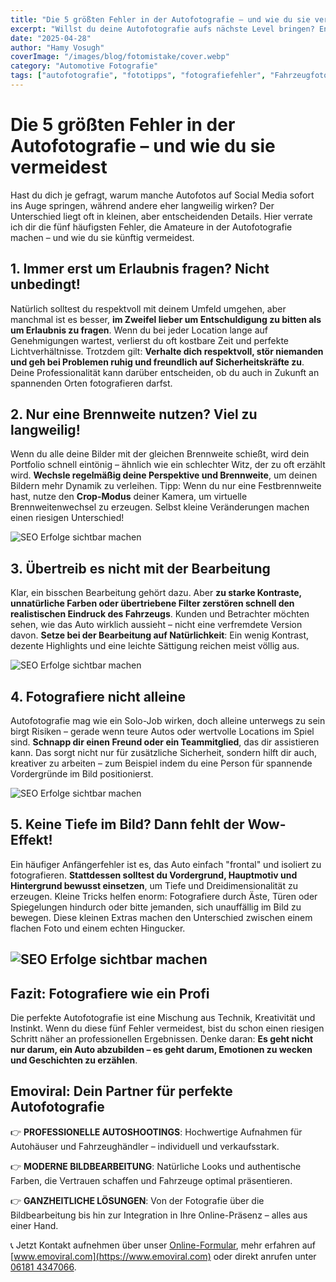 ```yaml
---
title: "Die 5 größten Fehler in der Autofotografie – und wie du sie vermeidest"
excerpt: "Willst du deine Autofotografie aufs nächste Level bringen? Entdecke die fünf häufigsten Fehler, die Amateure machen – und lerne, wie du Fotos wie ein Profi schießt."
date: "2025-04-28"
author: "Hamy Vosugh"
coverImage: "/images/blog/fotomistake/cover.webp"
category: "Automotive Fotografie"
tags: ["autofotografie", "fototipps", "fotografiefehler", "Fahrzeugfotografie"]
---
```


# Die 5 größten Fehler in der Autofotografie – und wie du sie vermeidest

Hast du dich je gefragt, warum manche Autofotos auf Social Media sofort ins Auge springen, während andere eher langweilig wirken? Der Unterschied liegt oft in kleinen, aber entscheidenden Details. Hier verrate ich dir die fünf häufigsten Fehler, die Amateure in der Autofotografie machen – und wie du sie künftig vermeidest.

## 1. Immer erst um Erlaubnis fragen? Nicht unbedingt!

Natürlich solltest du respektvoll mit deinem Umfeld umgehen, aber manchmal ist es besser, **im Zweifel lieber um Entschuldigung zu bitten als um Erlaubnis zu fragen**. Wenn du bei jeder Location lange auf Genehmigungen wartest, verlierst du oft kostbare Zeit und perfekte Lichtverhältnisse. Trotzdem gilt: **Verhalte dich respektvoll, stör niemanden und geh bei Problemen ruhig und freundlich auf Sicherheitskräfte zu**. Deine Professionalität kann darüber entscheiden, ob du auch in Zukunft an spannenden Orten fotografieren darfst.


## 2. Nur eine Brennweite nutzen? Viel zu langweilig!

Wenn du alle deine Bilder mit der gleichen Brennweite schießt, wird dein Portfolio schnell eintönig – ähnlich wie ein schlechter Witz, der zu oft erzählt wird. **Wechsle regelmäßig deine Perspektive und Brennweite**, um deinen Bildern mehr Dynamik zu verleihen. Tipp: Wenn du nur eine Festbrennweite hast, nutze den **Crop-Modus** deiner Kamera, um virtuelle Brennweitenwechsel zu erzeugen. Selbst kleine Veränderungen machen einen riesigen Unterschied!

![SEO Erfolge sichtbar machen](/images/blog/fotomistake/c2.webp)

## 3. Übertreib es nicht mit der Bearbeitung

Klar, ein bisschen Bearbeitung gehört dazu. Aber **zu starke Kontraste, unnatürliche Farben oder übertriebene Filter zerstören schnell den realistischen Eindruck des Fahrzeugs**. Kunden und Betrachter möchten sehen, wie das Auto wirklich aussieht – nicht eine verfremdete Version davon. **Setze bei der Bearbeitung auf Natürlichkeit**: Ein wenig Kontrast, dezente Highlights und eine leichte Sättigung reichen meist völlig aus.

![SEO Erfolge sichtbar machen](/images/blog/fotomistake/c3.webp)

## 4. Fotografiere nicht alleine

Autofotografie mag wie ein Solo-Job wirken, doch alleine unterwegs zu sein birgt Risiken – gerade wenn teure Autos oder wertvolle Locations im Spiel sind. **Schnapp dir einen Freund oder ein Teammitglied**, das dir assistieren kann. Das sorgt nicht nur für zusätzliche Sicherheit, sondern hilft dir auch, kreativer zu arbeiten – zum Beispiel indem du eine Person für spannende Vordergründe im Bild positionierst.

![SEO Erfolge sichtbar machen](/images/blog/fotomistake/c4.webp)

## 5. Keine Tiefe im Bild? Dann fehlt der Wow-Effekt!

Ein häufiger Anfängerfehler ist es, das Auto einfach "frontal" und isoliert zu fotografieren. **Stattdessen solltest du Vordergrund, Hauptmotiv und Hintergrund bewusst einsetzen**, um Tiefe und Dreidimensionalität zu erzeugen. Kleine Tricks helfen enorm: Fotografiere durch Äste, Türen oder Spiegelungen hindurch oder bitte jemanden, sich unauffällig im Bild zu bewegen. Diese kleinen Extras machen den Unterschied zwischen einem flachen Foto und einem echten Hingucker.

![SEO Erfolge sichtbar machen](/images/blog/fotomistake/c5.webp)
---

## Fazit: Fotografiere wie ein Profi

Die perfekte Autofotografie ist eine Mischung aus Technik, Kreativität und Instinkt. Wenn du diese fünf Fehler vermeidest, bist du schon einen riesigen Schritt näher an professionellen Ergebnissen. Denke daran: **Es geht nicht nur darum, ein Auto abzubilden – es geht darum, Emotionen zu wecken und Geschichten zu erzählen**.

## Emoviral: Dein Partner für perfekte Autofotografie

👉 **PROFESSIONELLE AUTOSHOOTINGS**: Hochwertige Aufnahmen für Autohäuser und Fahrzeughändler – individuell und verkaufsstark.

👉 **MODERNE BILDBEARBEITUNG**: Natürliche Looks und authentische Farben, die Vertrauen schaffen und Fahrzeuge optimal präsentieren.

👉 **GANZHEITLICHE LÖSUNGEN**: Von der Fotografie über die Bildbearbeitung bis hin zur Integration in Ihre Online-Präsenz – alles aus einer Hand.

📞 Jetzt Kontakt aufnehmen über unser [Online-Formular](/kontakt), mehr erfahren auf [www.emoviral.com](https://www.emoviral.com) oder direkt anrufen unter [06181 4347066](tel:061814347066).